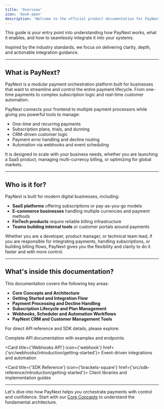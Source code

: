 ```yaml
---
title: 'Overview'
icon: 'book-open'
description: 'Welcome to the official product documentation for PayNext, your all-in-one platform for managing payments, subscriptions, and customer relationships with precision and control.'
---
```


This guide is your entry point into understanding how PayNext works, what it enables, and how to seamlessly integrate it into your systems.

<Note>
Inspired by the industry standards, we focus on delivering clarity, depth, and actionable integration guidance.
</Note>

---

## What is PayNext?

PayNext is a modular payment orchestration platform built for businesses that want to streamline and control the entire payment lifecycle. From one-time payments to complex subscription logic and real-time customer automation.

PayNext connects your frontend to multiple payment processors while giving you powerful tools to manage:

- One-time and recurring payments
- Subscription plans, trials, and dunning
- CRM-driven customer logic
- Payment error handling and decline routing
- Automation via webhooks and event scheduling

<Tip>
It is designed to scale with your business needs, whether you are launching a SaaS product, managing multi-currency billing, or optimizing for global markets.
</Tip>

---

## Who is it for?

PayNext is built for modern digital businesses, including:

- **SaaS platforms** offering subscriptions or pay-as-you-go models
- **E-commerce businesses** handling multiple currencies and payment methods
- **FinTech products** require reliable billing infrastructure
- **Teams building internal tools** or customer portals around payments

<Check>
Whether you are a developer, product manager, or technical team lead, if you are responsible for integrating payments, handling subscriptions, or building billing flows, PayNext gives you the flexibility and clarity to do it faster and with more control.
</Check>

---

## What's inside this documentation?

This documentation covers the following key areas:

- **Core Concepts and Architecture**
- **Getting Started and Integration Flow**
- **Payment Processing and Decline Handling**
- **Subscription Lifecycle and Plan Management**
- **Webhooks, Scheduler and Automation Workflows**
- **PayNext CRM and Customer Management Tools**

For direct API reference and SDK details, please explore:

<CardGroup cols={3}>
<Card title={'API Reference'} icon={'code'} href={'src/api-reference/introduction/getting-started'}>
Complete API documentation with examples and endpoints
</Card>

<Card title={'Webhooks API'} icon={'webhook'} href={'src/webhooks/introduction/getting-started'}>
Event-driven integrations and automation
</Card>

<Card title={'SDK Reference'} icon={'brackets-square'} href={'src/sdk-reference/introduction/getting-started'}>
Client libraries and implementation guides
</Card>
</CardGroup>

---

Let's dive into how PayNext helps you orchestrate payments with control and confidence. Start with our [Core Concepts](src/guides/introduction/core-concepts) to understand the fundamental architecture.
